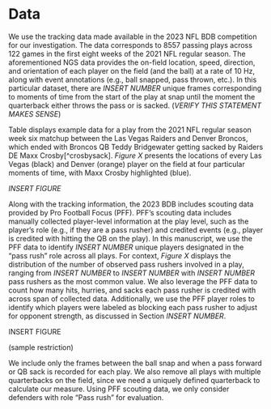 # Data {#sec:data}

We use the tracking data made available in the 2023 NFL BDB competition for our investigation. The data corresponds to 8557 passing plays across 122 games in the first eight weeks of the 2021 NFL regular season. The aforementioned NGS data provides the on-field location, speed, direction, and orientation of each player on the field (and the ball) at a rate of 10 Hz, along with event annotations (e.g., ball snapped, pass thrown, etc.). In this particular dataset, there are _INSERT NUMBER_ unique frames corresponding to moments of time from the start of the play at snap until the moment the quarterback either throws the pass or is sacked. (_VERIFY THIS STATEMENT MAKES SENSE_)

Table \ref{tab:track} displays example data for a play from the 2021 NFL regular season week six matchup between the Las Vegas Raiders and Denver Broncos, which ended with Broncos QB Teddy Bridgewater getting sacked by Raiders DE Maxx Crosby[^crosbysack]. _Figure X_ presents the locations of every Las Vegas (black) and Denver (orange) player on the field at four particular moments of time, with Maxx Crosby highlighted (blue). 

\begin{table}
\caption{track. \label{tab:track}}
\centering
\begin{tabular}{rrrlrrrrrrrl}
\hline
frameId & jerseyNumber & team & x & y & s & a & dis & o & dir & event \\ 
\hline
7 & 98 & LV & 67.68 & 29.89 & 0.34 & 1.57 & 0.04 & 124.86 & 88.21 & ball\_snap \\ 
8 & 98 & LV & 67.76 & 29.89 & 0.69 & 2.13 & 0.08 & 124.07 & 89.59 & None \\ 
\vdots & \vdots & \vdots & \vdots & \vdots & \vdots & \vdots & \vdots & \vdots & \vdots & \vdots \\ 
50 & 98 & LV & 73.67 & 25.06 & 4.19 & 2.62 & 0.42 & 134.21 & 125.26 & qb\_sack \\ 
\hline
\end{tabular}
\end{table}


_INSERT FIGURE_

Along with the tracking information, the 2023 BDB includes scouting data provided by Pro Football Focus (PFF). PFF's scouting data includes manually collected player-level information at the play level, such as the player's role (e.g., if they are a pass rusher) and credited events (e.g., player is credited with hitting the QB on the play). In this manuscript, we use the PFF data to identify _INSERT NUMBER_ unique players designated in the "pass rush" role across all plays. For context, _Figure X_ displays the distribution of the number of observed pass rushers involved in a play, ranging from _INSERT NUMBER_ to _INSERT NUMBER_ with _INSERT NUMBER_ pass rushers as the most common value. We also leverage the PFF data to count how many hits, hurries, and sacks each pass rusher is credited with across span of collected data. Additionally, we use the PFF player roles to identify which players were labeled as blocking each pass rusher to adjust for opponent strength, as discussed in Section _INSERT NUMBER_.

INSERT FIGURE

(sample restriction)

We include only the frames between the ball snap and when a pass forward or QB sack is recorded for each play. We also remove all plays with multiple quarterbacks on the field, since we need a uniquely defined quarterback to calculate our measure. Using PFF scouting data, we only consider defenders with role "Pass rush" for evaluation.